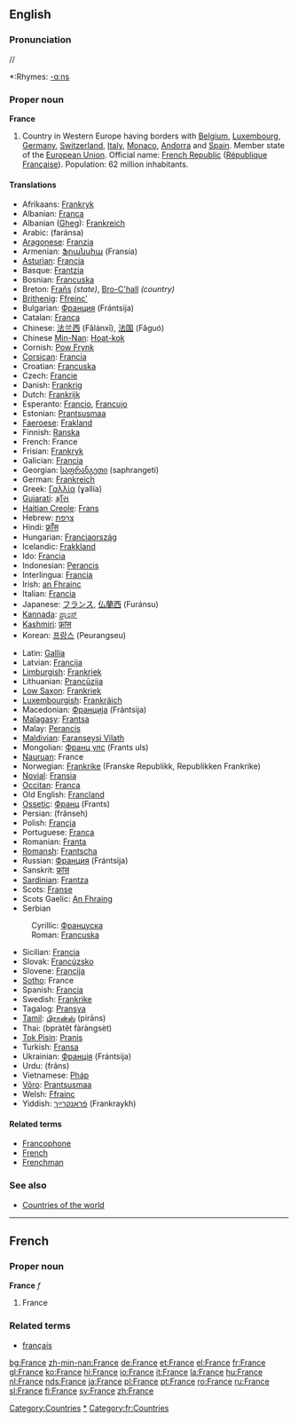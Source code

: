 {{wikipedia}}
==English==

{{rank|mine|wild|front|576|France|London|save|length}}

===Pronunciation===
/{{IPAchar|ˈfɹɑːns}}/
*:Rhymes: [[Rhymes:English:-ɑːns|-ɑːns]]

===Proper noun===
'''France'''

# Country in Western Europe having borders with [[Belgium]], [[Luxembourg]], [[Germany]], [[Switzerland]], [[Italy]], [[Monaco]], [[Andorra]] and [[Spain]]. Member state of the [[European Union]]. Official name: [[French Republic]] ([[République Française]]). Population: 62 million inhabitants.

====Translations====
{{top}}
*Afrikaans: [[Frankryk]]
*Albanian: [[Franca]]
*Albanian ([[Gheg]]): [[Frankreich]]
*Arabic: {{ARchar|[[فرنسا|فَرَنسَا]]}} (faránsa) {{f}}
*[[Aragonese]]: [[Franzia]] {{f}}
*Armenian: [[Ֆրանսիա]] (Fransia)
*[[Asturian]]: [[Francia]] {{f}}
*Basque: [[Frantzia]]
*Bosnian: [[Francuska]] {{f}}
*Breton: [[Frañs]] ''(state)'', [[Bro-C'hall]] ''(country)''
*[[Brithenig]]: [[Ffreinc']]
*Bulgarian: [[Франция]] (Frántsija) {{f}}
*Catalan: [[França]] {{f}}
*Chinese: [[法兰西]] (Fǎlánxī), [[法国]] (Fǎguó)
*Chinese [[Min-Nan]]: [[Hoat-kok]]
*Cornish: [[Pow Frynk]]
*[[Corsican]]: [[Francia]] {{f}}
*Croatian: [[Francuska]] {{f}}
*Czech: [[Francie]]
*Danish: [[Frankrig]]
*Dutch: [[Frankrijk]] {{n}}
*Esperanto: [[Francio]], [[Francujo]]
*Estonian: [[Prantsusmaa]]
*[[Faeroese]]: [[Frakland]]
*Finnish: [[Ranska]]
*French: France {{f}}
*Frisian: [[Frankryk]]
*Galician: [[Francia]] {{f}}
*Georgian: [[საფრანგეთი]] (saphrangeti)
*German: [[Frankreich]] {{n}}
*Greek: [[Γαλλία]] (ɣallía) {{f}}
*[[Gujarati]]: [[ફ્રાઁસ]]
*[[Haitian Creole]]: [[Frans]]
*Hebrew: [[צרפת|צָרְפַת]] {{IPAchar|(Tzorfat; ''classical'' Ṣārəphath)}}
*Hindi: [[फ़्राँस]]
*Hungarian: [[Franciaország]]
*Icelandic: [[Frakkland]]
*Ido: [[Francia]]
*Indonesian: [[Perancis]]
*Interlingua: [[Francia]]
*Irish: [[an Fhrainc]] {{f}}
*Italian: [[Francia]] {{f}}
*Japanese: [[フランス]], [[仏蘭西]] (Furánsu)
*[[Kannada]]: [[ಪ್ರಾಂಸ್]]
*[[Kashmiri]]: [[फ्रांस]]
*Korean: [[프랑스]] (Peurangseu)
{{mid}}
*Latin: [[Gallia]] {{f}}
*Latvian: [[Francija]] {{f}}
*[[Limburgish]]: [[Frankriek]]
*Lithuanian: [[Prancūzija]]
*[[Low Saxon]]: [[Frankriek]]
*[[Luxembourgish]]: [[Frankräich]]
*Macedonian: [[Франција]] (Frántsija) {{f}}
*[[Malagasy]]: [[Frantsa]]
*Malay: [[Perancis]]
*[[Maldivian]]: [[Faranseysi Vilath]]
*Mongolian: [[Франц улс]] (Frants uls)
*[[Nauruan]]: France
*Norwegian: [[Frankrike]] (Franske Republikk, Republikken Frankrike)
*[[Novial]]: [[Fransia]]
*[[Occitan]]: [[França]]
*Old English: [[Francland]]
*[[Ossetic]]: [[Франц]] (Frants)
*Persian: {{FAchar|[[فرانسه]]}} (frânseh)
*Polish: [[Francja]] {{f}}
*Portuguese: [[França]] {{f}}
*Romanian: [[Franţa]] {{f}}
*[[Romansh]]: [[Frantscha]]
*Russian: [[Франция]] (Frántsija) {{f}}
*Sanskrit: [[फ्रांस]]
*[[Sardinian]]: [[Frantza]]
*Scots: [[Franse]]
*Scots Gaelic: [[An Fhraing]]
*Serbian
:Cyrillic: [[Француска]] {{f}}
:Roman: [[Francuska#Serbian|Francuska]] {{f}}
*Sicilian: [[Francia]] {{f}}
*Slovak: [[Francúzsko]]
*Slovene: [[Francija]] {{f}}
*[[Sotho]]: France
*Spanish: [[Francia]] {{f}}
*Swedish: [[Frankrike]]
*Tagalog: [[Pransya]]
*[[Tamil]]: [[பிரான்ஸ்]] (pirāns)
*Thai: {{THchar|[[ประเทศฝรั่งเศส]]}} (bpràtêt fàràngsèt)
*[[Tok Pisin]]: [[Pranis]]
*Turkish: [[Fransa]]
*Ukrainian: [[Франція]] (Frántsija) {{f}}
*Urdu: {{FAchar|[[فرانس]]}} (frâns)
*Vietnamese: [[Pháp]]
*[[Võro]]: [[Prantsusmaa]]
*Welsh: [[Ffrainc]] {{f}}
*Yiddish: [[פֿראַנקרײַך]] (Frankraykh)
{{bottom}}

====Related terms====
*[[Francophone]]
*[[French]]
*[[Frenchman]]

===See also===
*[[Countries of the world]]


----

==French==
===Proper noun===
'''France''' ''f''

# France

===Related terms===
*[[français]]

[[Category:Countries]]
[[Category:France|*]]
[[Category:fr:Countries]]

[[bg:France]]
[[zh-min-nan:France]]
[[de:France]]
[[et:France]]
[[el:France]]
[[fr:France]]
[[gl:France]]
[[ko:France]]
[[hi:France]]
[[io:France]]
[[it:France]]
[[la:France]]
[[hu:France]]
[[nl:France]]
[[nds:France]]
[[ja:France]]
[[pl:France]]
[[pt:France]]
[[ro:France]]
[[ru:France]]
[[sl:France]]
[[fi:France]]
[[sv:France]]
[[zh:France]]